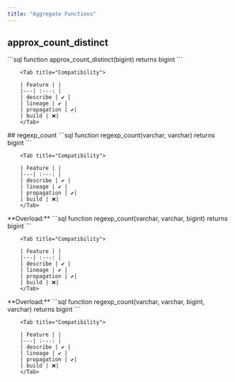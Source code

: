 ```yaml
---
title: "Aggregate Functions"
---
```


##  approx_count_distinct
<Tabs>
<Tab title="Overview">
```sql
function approx_count_distinct(bigint) returns bigint
```



</Tab>

        <Tab title="Compatibility">

        | Feature | |
        |---| :---: |
        | describe | ✔️ |
        | lineage | ✔️ |
        | propagation | ✔️|
        | build | ❌|
        </Tab>
</Tabs>
##  regexp_count
<Tabs>
<Tab title="Overview">
```sql
function regexp_count(varchar, varchar) returns bigint
```



</Tab>

        <Tab title="Compatibility">

        | Feature | |
        |---| :---: |
        | describe | ✔️ |
        | lineage | ✔️ |
        | propagation | ✔️|
        | build | ❌|
        </Tab>
</Tabs>
**Overload:**
<Tabs>
<Tab title="Overview">
```sql
function regexp_count(varchar, varchar, bigint) returns bigint
```



</Tab>

        <Tab title="Compatibility">

        | Feature | |
        |---| :---: |
        | describe | ✔️ |
        | lineage | ✔️ |
        | propagation | ✔️|
        | build | ❌|
        </Tab>
</Tabs>
**Overload:**
<Tabs>
<Tab title="Overview">
```sql
function regexp_count(varchar, varchar, bigint, varchar) returns bigint
```



</Tab>

        <Tab title="Compatibility">

        | Feature | |
        |---| :---: |
        | describe | ✔️ |
        | lineage | ✔️ |
        | propagation | ✔️|
        | build | ❌|
        </Tab>
</Tabs>

